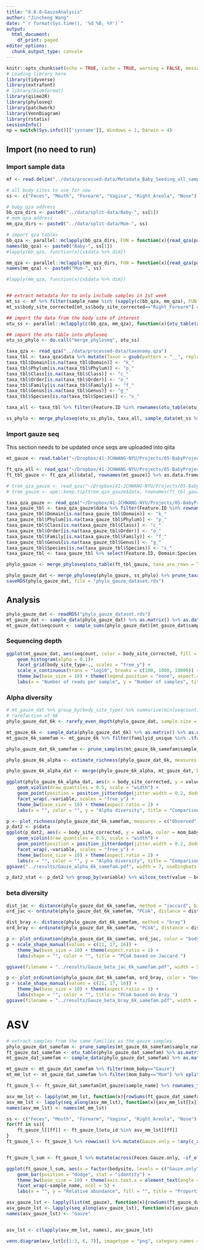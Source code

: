 ```yaml
---
title: "8.0.0-GauzeAnalysis"
author: "Jincheng Wang"
date: "`r format(Sys.time(), '%d %B, %Y')`"
output:
  html_document:
    df_print: paged
editor_options:
  chunk_output_type: console
---
```


```r
knitr::opts_chunk$set(echo = TRUE, cache = TRUE, warning = FALSE, message = FALSE)
# Loading library here
library(tidyverse)
library(extrafont)
# library(biomformat)
library(qiime2R)
library(phyloseq)
library(patchwork)
library(VennDiagram)
library(rstatix)
sessionInfo()
np = switch(Sys.info()[['sysname']], Windows = 1, Darwin = 4)
```

## Import (no need to run)
### Import sample data 
```r
mf <- read.delim("../data/processed-data/Metadata_Baby_Seeding_all_samples_final.txt", header = T, sep = "\t", na.strings = c("", "NA"), stringsAsFactors = F)

# all body sites to use for now
ss <- c("Feces", "Mouth", "Forearm", "Vagina", "Right_Areola", "Nose")

# baby qza address
bb_qza_dirs <- paste0("../data/split-data/Baby-", ss[1])
# mom qza address
mm_qza_dirs <- paste0("../data/split-data/Mom-", ss)

# import qza tables
bb_qza <- parallel::mclapply(bb_qza_dirs, FUN = function(x){read_qza(paste0(x, "/table.qza"))}, mc.cores = np)
names(bb_qza) <- paste0("Baby-", ss[1])
#lapply(bb_qza, function(x){x$data %>% dim})

mm_qza <- parallel::mclapply(mm_qza_dirs, FUN = function(x){read_qza(paste0(x, "/table.qza"))}, mc.cores = np )
names(mm_qza) <- paste0("Mom-", ss)

#lapply(mm_qza, function(x){x$data %>% dim})


## extract metadata for to only include samples in 1st week
mt_ss <- mf %>% filter(sample_name %in% (sapply(c(bb_qza, mm_qza), FUN = function(x)colnames(x$data)) %>% unlist())) %>% filter(as.numeric(date_sampling_category_days_continuous)<=7, as.numeric(date_sampling_category_days_continuous)>=0)
mt_ss$body_site_corrected[mt_ss$body_site_corrected=="Right_Forearm"] = "Forearm"
```

```r
## import the data from the body site of interest
otu_ss <- parallel::mclapply(c(bb_qza, mm_qza), function(x){otu_table(x$data %>% as.data.frame %>% select(any_of(mt_ss$sample_name)) %>% filter(rowSums(.)>0), taxa_are_rows = T)}, mc.cores = np)

## import the otu table into phyloseq
otu_ss_phylo <- do.call("merge_phyloseq", otu_ss)

taxa_qza <- read_qza("../data/processed-data/taxonomy.qza")
taxa_tbl <- taxa_qza$data %>% mutate(Taxon = gsub(pattern = "__", replacement = "_", Taxon)) %>% separate(Taxon, into = c("Domain", "Phylum", "Class", "Order", "Family", "Genus", "Species"), sep = "; ", remove = T)
taxa_tbl$Domain[is.na(taxa_tbl$Domain)] <- "k_"
taxa_tbl$Phylum[is.na(taxa_tbl$Phylum)] <- "p_"
taxa_tbl$Class[is.na(taxa_tbl$Class)] <- "c_"
taxa_tbl$Order[is.na(taxa_tbl$Order)] <- "o_"
taxa_tbl$Family[is.na(taxa_tbl$Family)] <- "f_"
taxa_tbl$Genus[is.na(taxa_tbl$Genus)] <- "g_"
taxa_tbl$Species[is.na(taxa_tbl$Species)] <- "s_"

taxa_all <- taxa_tbl %>% filter(Feature.ID %in% rownames(otu_table(otu_ss_phylo))) %>% select(Feature.ID, Domain:Species) %>% column_to_rownames(var = "Feature.ID") %>% as.matrix() %>% tax_table()

ss_phylo <- merge_phyloseq(otu_ss_phylo, taxa_all, sample_data(mt_ss %>% column_to_rownames(var = "sample_name")))
```

### Import gauze seq
This section needs to be updated once seqs are uploaded into qiita
```r
mt_gauze <- read.table("~/Dropbox/41-JCHWANG-NYU/Projects/05-BabyProject2017RobKnight/GauzeSeq/0-Doc/Mapping_baby_seeding_gauze.txt", header = T, sep = "\t") %>% column_to_rownames(var = "sample_name")

ft_qza_all <- read_qza("~/Dropbox/41-JCHWANG-NYU/Projects/05-BabyProject2017RobKnight/GauzeSeq/3-deblur/SA-P1-P3_deblur_no-mitochondria-no-chloroplast_table.qza")
ft_tbl_gauze <- ft_qza_all$data[, rownames(mt_gauze)] %>% as.data.frame %>% filter(rowSums(.)>0)

# tree_qza_gauze <- read_qza("~/Dropbox/41-JCHWANG-NYU/Projects/05-BabyProject2017RobKnight/GauzeSeq/3-deblur/sepp_tree/tree.qza")
# tree_gauze <- ape::keep.tip(tree_qza_gauze$data, rownames(ft_tbl_gauze))

taxa_qza_gauze <- read_qza("~/Dropbox/41-JCHWANG-NYU/Projects/05-BabyProject2017RobKnight/GauzeSeq/3-deblur/taxonomy_gg13_8.qza")
taxa_gauze_tbl <- taxa_qza_gauze$data %>% filter(Feature.ID %in% rownames(ft_tbl_gauze)) %>% mutate(Taxon = gsub(pattern = "__", replacement = "_", Taxon)) %>% separate(Taxon, into = c("Domain", "Phylum", "Class", "Order", "Family", "Genus", "Species"), sep = "; ", remove = T)
taxa_gauze_tbl$Domain[is.na(taxa_gauze_tbl$Domain)] <- "k_"
taxa_gauze_tbl$Phylum[is.na(taxa_gauze_tbl$Phylum)] <- "p_"
taxa_gauze_tbl$Class[is.na(taxa_gauze_tbl$Class)] <- "c_"
taxa_gauze_tbl$Order[is.na(taxa_gauze_tbl$Order)] <- "o_"
taxa_gauze_tbl$Family[is.na(taxa_gauze_tbl$Family)] <- "f_"
taxa_gauze_tbl$Genus[is.na(taxa_gauze_tbl$Genus)] <- "g_"
taxa_gauze_tbl$Species[is.na(taxa_gauze_tbl$Species)] <- "s_"
taxa_gauze_tbl <- taxa_gauze_tbl %>% select(Feature.ID, Domain:Species) %>% column_to_rownames(var = "Feature.ID") %>% as.matrix() %>% tax_table()

phylo_gauze <- merge_phyloseq(otu_table(ft_tbl_gauze, taxa_are_rows = T), taxa_gauze_tbl, sample_data(mt_gauze))

phylo_gauze_dat <- merge_phyloseq(phylo_gauze, ss_phylo) %>% prune_taxa(taxa_sums(.)>0, .)
saveRDS(phylo_gauze_dat, file = "phylo_gauze_dataset.rds")
```


## Analysis
```r
phylo_gauze_dat <- readRDS("phylo_gauze_dataset.rds")
mt_gauze_dat <- sample_data(phylo_gauze_dat) %>% as.matrix() %>% as.data.frame() %>% rownames_to_column(var = "sample_name")
mt_gauze_dat$seqcount <- sample_sums(phylo_gauze_dat)[mt_gauze_dat$sample_name]
```
### Sequencing depth
```r
ggplot(mt_gauze_dat, aes(seqcount, color = body_site_corrected, fill = body_site_corrected)) +
    geom_histogram(alpha = 0.1)+
    facet_grid(body_site_type~., scales = "free_y") +
    scale_x_continuous(trans = "log10", breaks = c(100, 1000, 10000)) +
    theme_bw(base_size = 10) + theme(legend.position = "none", aspect.ratio = 0.6) +
    labs(x = "Number of reads per sample", y = "Number of samples", title = "Comparison of sequencing depth in gauze sequencing and samples")
```

### Alpha diversity
```r
# mt_gauze_dat %>% group_by(body_site_type) %>% summarise(min(seqcount))
# rarefaction at 6K
phylo_gauze_dat_6k <- rarefy_even_depth(phylo_gauze_dat, sample.size = 6000, rngseed = 20, replace = F, trimOTUs = T)

mt_gauze_6k <- sample_data(phylo_gauze_dat_6k) %>% as.matrix() %>% as.data.frame() %>% rownames_to_column(var = "sample_name")
mt_gauze_6k_samefam <- mt_gauze_6k %>% filter(familyid_unique %in% .$familyid_unique[.$mom_baby=="Gauze"])

phylo_gauze_dat_6k_samefam <- prune_samples(mt_gauze_6k_samefam$sample_name, phylo_gauze_dat_6k)

```

```r
phylo_gauze_6k_alpha <- estimate_richness(phylo_gauze_dat_6k, measures = c("Observed", "Shannon")) %>% rownames_to_column(var = "sample_name") %>% mutate(sample_name = gsub("^X", "", sample_name))

phylo_gauze_6k_alpha_dat <- merge(phylo_gauze_6k_alpha, mt_gauze_dat, by = 1, all.x = T) %>% pivot_longer(cols =c(Observed, Shannon), names_to = "variable", values_to = "value")

ggplot(phylo_gauze_6k_alpha_dat, aes(x = body_site_corrected, y = value, color = mom_baby)) +
    geom_violin(draw_quantiles = 0.5, scale = "width") +
    geom_point(position = position_jitterdodge(jitter.width = 0.2, dodge.width = 0.9), size = 1) +
    facet_wrap(.~variable, scales = "free_y") +
    theme_bw(base_size = 10) + theme(aspect.ratio = 2) +
    labs(x = "", color = "", y = "Alpha diversity", title = "Comparison of alpha diversities", subtitle = "All samples from the 1st week")
```


```r
p <- plot_richness(phylo_gauze_dat_6k_samefam, measures = c("Observed", "Shannon"))
p_dat2 <- p$data
ggplot(p_dat2, aes(x = body_site_corrected, y = value, color = mom_baby)) +
    geom_violin(draw_quantiles = 0.5, scale = "width") +
    geom_point(position = position_jitterdodge(jitter.width = 0.2, dodge.width = 0.9), size = 1) +
    facet_wrap(.~variable, scales = "free_y") +
    theme_bw(base_size = 10) + theme(aspect.ratio = 2) +
    labs(x = "", color = "", y = "Alpha diversity", title = "Comparison of alpha diversities", subtitle = "Samples from the same families the 1st week")
ggsave("../results/Gauze_alpha_6k_samefam.pdf", width = 7, useDingbats = F)
```
```r
p_dat2_stat <- p_dat2 %>% group_by(variable) %>% wilcox_test(value ~ body_site_corrected, paired = F, p.adjust.method = "fdr")
```

### beta diversity
```r
dist_jac <- distance(phylo_gauze_dat_6k_samefam, method = "jaccard", binary = T)
ord_jac <- ordinate(phylo_gauze_dat_6k_samefam, "PCoA", distance = dist_jac)

dist_bray <- distance(phylo_gauze_dat_6k_samefam, method = "bray")
ord_bray <- ordinate(phylo_gauze_dat_6k_samefam, "PCoA", distance = dist_bray)

p <- plot_ordination(phylo_gauze_dat_6k_samefam, ord_jac, color = "body_site_corrected", shape = "mom_baby")
p + scale_shape_manual(values = c(21, 17, 16)) +
    theme_bw(base_size = 10) + theme(aspect.ratio = 1) +
    labs(shape = "", color = "", title = "PCoA based on Jaccard ")

ggsave(filename = "../results/Gauze_beta_jac_6k_samefam.pdf", width = 5)

p <- plot_ordination(phylo_gauze_dat_6k_samefam, ord_bray, color = "body_site_corrected", shape = "mom_baby")
p + scale_shape_manual(values = c(21, 17, 16)) +
    theme_bw(base_size = 10) + theme(aspect.ratio = 1) +
    labs(shape = "", color = "", title = "PCoA based on Bray ")
ggsave(filename = "../results/Gauze_beta_bray_6k_samefam.pdf", width = 5)

```

# ASV
```r
# extract samples from the same families as the gauze samples
phylo_gauze_dat_samefam <- prune_samples(mt_gauze_6k_samefam$sample_name, phylo_gauze_dat)
ft_gauze_dat_samefam <- otu_table(phylo_gauze_dat_samefam) %>% as.matrix() %>% as.data.frame()
mt_gauze_dat_samefam <- sample_data(phylo_gauze_dat_samefam) %>% as.matrix() %>% as.data.frame() %>% rownames_to_column(var = "sample_name")

mt_gauze <- mt_gauze_dat_samefam %>% filter(mom_baby=="Gauze")
mt_mm_lst <- mt_gauze_dat_samefam %>% filter(mom_baby=="Mom") %>% split(., .$body_site_corrected)

ft_gauze_l <- ft_gauze_dat_samefam[mt_gauze$sample_name] %>% rownames_to_column(var = "otu_id") %>% pivot_longer(names_to = "sample_name", values_to = "Count", -1) %>% filter(Count>0) %>% group_by(sample_name) %>% mutate(rela = Count/sum(Count)) %>% ungroup

asv_mm_lst <- lapply(mt_mm_lst, function(x){rowSums(ft_gauze_dat_samefam[x$sample_name]>0)})
asv_mm_lst <- lapply(seq_along(asv_mm_lst), function(x){asv_mm_lst[[x]][asv_mm_lst[[x]]>0.1*nrow(mt_mm_lst[[x]])] %>% names()})
names(asv_mm_lst) <- names(mt_mm_lst)

ss <- c("Feces", "Mouth", "Forearm", "Vagina", "Right_Areola", "Nose")
for(ff in ss){
    ft_gauze_l[[ff]] <- ft_gauze_l$otu_id %in% asv_mm_lst[[ff]]
}
ft_gauze_l <- ft_gauze_l %>% rowwise() %>% mutate(Gauze.only = !any(c_across(Feces:Nose))) %>% ungroup


ft_gauze_l_sum <- ft_gauze_l %>% mutate(across(Feces:Gauze.only, ~if_else(., rela, 0))) %>% group_by(sample_name) %>% summarise(across(Feces:Gauze.only, sum)) %>% ungroup %>% arrange(Gauze.only, Feces, Vagina) %>% mutate(sample_name = factor(sample_name, levels = unique(sample_name))) %>% pivot_longer(cols = Feces:Gauze.only, names_to = "bodysite", values_to = "rela")

ggplot(ft_gauze_l_sum, aes(x = factor(bodysite, levels = c("Gauze.only", "Feces", "Vagina", "Forearm", "Mouth", "Nose", "Right_Areola")), y = rela, fill = bodysite)) +
    geom_bar(position = "dodge", stat = "identity") +
    theme_bw(base_size = 10) + theme(axis.text.x = element_text(angle = 90, hjust = 1), aspect.ratio = 2, legend.position = "none") +
    facet_wrap(~sample_name, ncol = 5) +
    labs(x = "", y = "Relative abundance", fill = "", title = "Proportion of ASVs in gauze samples that can be found in only gauze or other maternal body sites")
```

```r
asv_gauze_lst <- lapply(list(mt_gauze), function(x){rowSums(ft_gauze_dat_samefam[x$sample_name]>0)})
asv_gauze_lst <- lapply(seq_along(asv_gauze_lst), function(x){asv_gauze_lst[[x]][asv_gauze_lst[[x]]>0.1*nrow(mt_gauze)] %>% names()})
names(asv_gauze_lst) <- "Gauze"


asv_lst <- c(lapply(asv_mm_lst, names), asv_gauze_lst)

venn.diagram(asv_lst[c(1:3, 6, 7)], imagetype = "png", category.names = names(asv_lst)[c(1:3, 6,7)], filename = "../results/venn_mm.png", output = T)
```



